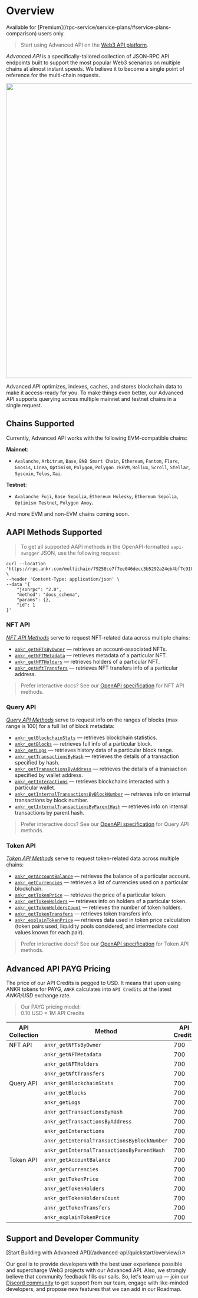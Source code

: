 
# Overview

<Callout type="tip">
Available for [Premium](/rpc-service/service-plans/#service-plans-comparison) users only.
</Callout>

> Start using Advanced API on the [Web3 API platform](https://www.ankr.com/rpc/advanced-api/).

*Advanced API* is a specifically-tailored collection of JSON-RPC API endpoints built to support the most popular Web3 scenarios on multiple chains at almost instant speeds. We believe it to become a single point of reference for the multi-chain requests.
<br/>

<img src="/docs/build/aapi.png" class="responsive-pic" width="800" />

Advanced API optimizes, indexes, caches, and stores blockchain data to make it access-ready for you. To make things even better, our Advanced API supports querying across multiple mainnet and testnet chains in a single request.

## Chains Supported

Currently, Advanced API works with the following EVM-compatible chains:

**Mainnet**:

  * `Avalanche`, `Arbitrum`, `Base`, `BNB Smart Chain`, `Ethereum`, `Fantom`, `Flare`, `Gnosis`, `Linea`, `Optimism`, `Polygon`, `Polygon zkEVM`, `Rollux`, `Scroll`, `Stellar`, `Syscoin`, `Telos`, `Xai`.

**Testnet**:

  * `Avalanche Fuji`, `Base Sepolia`, `Ethereum Holesky`, `Ethereum Sepolia`, `Optimism Testnet`, `Polygon Amoy`.

And more EVM and non-EVM chains coming soon.

## AAPI Methods Supported

> To get all supported AAPI methods in the OpenAPI-formatted `aapi-swagger` JSON, use the following request:

```shell
curl --location 'https://rpc.ankr.com/multichain/79258ce7f7ee046decc3b5292a24eb4bf7c910d7e39b691384c7ce0cfb839a01' \
--header 'Content-Type: application/json' \
--data '{
    "jsonrpc": "2.0",
    "method": "docs_schema",
    "params": {},
    "id": 1
}'
```

### NFT API

[_NFT API Methods_](/advanced-api/nft-methods/) serve to request NFT-related data across multiple chains:

  * [`ankr_getNFTsByOwner`](/advanced-api/nft-methods/#ankr_getnftsbyowner) — retrieves an account-associated NFTs.
  * [`ankr_getNFTMetadata`](/advanced-api/nft-methods/#ankr_getnftmetadata) — retrieves metadata of a particular NFT.
  * [`ankr_getNFTHolders`](/advanced-api/nft-methods/#ankr_getnftholders) — retrieves holders of a particular NFT.
  * [`ankr_getNftTransfers`](/advanced-api/nft-methods/#ankr_getnfttransfers) — retrieves NFT transfers info of a particular address.

> Prefer interactive docs? See our [OpenAPI specification](https://api-docs.ankr.com/reference/introduction#nft-api) for NFT API methods.

### Query API

[_Query API Methods_](/advanced-api/query-methods/) serve to request info on the ranges of blocks (max range is 100) for a full list of block metadata:

  * [`ankr_getBlockchainStats`](/advanced-api/query-methods/#ankr_getblockchainstats) — retrieves blockchain statistics.
  * [`ankr_getBlocks`](/advanced-api/query-methods/#ankr_getblocks) — retrieves full info of a particular block.
  * [`ankr_getLogs`](/advanced-api/query-methods/#ankr_getlogs) — retrieves history data of a particular block range.
  * [`ankr_getTransactionsByHash`](/advanced-api/query-methods/#ankr_gettransactionsbyhash) — retrieves the details of a transaction specified by hash.
  * [`ankr_getTransactionsByAddress`](/advanced-api/query-methods/#ankr_gettransactionsbyaddress) — retrieves the details of a transaction specified by wallet address.
  * [`ankr_getInteractions`](/advanced-api/query-methods/#ankr_getinteractions) — retrieves blockchains interacted with a particular wallet.
  * [`ankr_getInternalTransactionsByBlockNumber`](/advanced-api/query-methods/#ankr_getinternaltransactionsbyblocknumber) — retrieves info on internal transactions by block number.
  * [`ankr_getInternalTransactionsByParentHash`](/advanced-api/query-methods/#ankr_getinternaltransactionsbyparenthash) — retrieves info on internal transactions by parent hash.

> Prefer interactive docs? See our [OpenAPI specification](https://api-docs.ankr.com/reference/introduction#query-api) for Query API methods.

### Token API

[_Token API Methods_](/advanced-api/token-methods/) serve to request token-related data across multiple chains:

  * [`ankr_getAccountBalance`](/advanced-api/token-methods/#ankr_getaccountbalance) — retrieves the balance of a particular account.
  * [`ankr_getCurrencies`](/advanced-api/token-methods/#ankr_getcurrencies) — retrieves a list of currencies used on a particular blockchain.
  * [`ankr_getTokenPrice`](/advanced-api/token-methods/#ankr_gettokenprice) — retrieves the price of a particular token.
  * [`ankr_getTokenHolders`](/advanced-api/token-methods/#ankr_gettokenholders) — retrieves info on holders of a particular token.
  * [`ankr_getTokenHoldersCount`](/advanced-api/token-methods/#ankr_gettokenholderscount) — retrieves the number of token holders.
  * [`ankr_getTokenTransfers`](/advanced-api/token-methods/#ankr_gettokentransfers) — retrieves token transfers info.
  * [`ankr_explainTokenPrice`]() — retrieves data used in token price calculation (token pairs used, liquidity pools considered, and intermediate cost values known for each pair).

> Prefer interactive docs? See our [OpenAPI specification](https://api-docs.ankr.com/reference/introduction#token-api) for Token API methods.

## Advanced API PAYG Pricing

The price of our API Credits is pegged to USD. It means that upon using ANKR tokens for PAYG, `ANKR` calculates into `API Credits` at the latest _ANKR/USD_ exchange rate.

> Our PAYG pricing model:  
> 0.10 USD = 1M API Credits  

| API Collection | Method                                      | API Credits | USD/request |
|----------------|---------------------------------------------|-------------|-------------|
| NFT API        | `ankr_getNFTsByOwner`                       | 700         | $0.00007    |
|                | `ankr_getNFTMetadata`                       | 700         | $0.00007    |
|                | `ankr_getNFTHolders`                        | 700         | $0.00007    |
|                | `ankr_getNftTransfers`                      | 700         | $0.00007    |
| Query API      | `ankr_getBlockchainStats`                   | 700         | $0.00007    |
|                | `ankr_getBlocks`                            | 700         | $0.00007    |
|                | `ankr_getLogs`                              | 700         | $0.00007    |
|                | `ankr_getTransactionsByHash`                | 700         | $0.00007    |
|                | `ankr_getTransactionsByAddress`             | 700         | $0.00007    |
|                | `ankr_getInteractions`                      | 700         | $0.00007    |
|                | `ankr_getInternalTransactionsByBlockNumber` | 700         | $0.00007    |
|                | `ankr_getInternalTransactionsByParentHash`  | 700         | $0.00007    |
| Token API      | `ankr_getAccountBalance`                    | 700         | $0.00007    |
|                | `ankr_getCurrencies`                        | 700         | $0.00007    |
|                | `ankr_getTokenPrice`                        | 700         | $0.00007    |
|                | `ankr_getTokenHolders`                      | 700         | $0.00007    |
|                | `ankr_getTokenHoldersCount`                 | 700         | $0.00007    |
|                | `ankr_getTokenTransfers `                   | 700         | $0.00007    |
|                | `ankr_explainTokenPrice`                    | 700         | $0.00007    |

[//]: # (|                | `ankr_getTokenPriceHistory`     | 700         | $0.00007    |)

## Support and Developer Community

<div className="p-4 border border-gray-200 dark:border-gray-900 rounded mt-6">
  [Start Building with Advanced API](/advanced-api/quickstart/overview/)↗
</div>

Our goal is to provide developers with the best user experience possible and supercharge Web3 projects with our Advanced API. Also, we strongly believe that community feedback fills our sails. So, let's team up — join our [Discord community](https://discord.ankr.com/) to get support from our team, engage with like-minded developers, and propose new features that we can add in our Roadmap.
